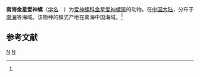 {{Speciesbox
| taxon = Hespererato nanhaiensis
| binomial_authority = (Ma, 1994)<ref name='id10773'>{{cite web| url =http://www.bioinfo.cn/db05/BjdwSpecies.php?action=view&id=10773| title =南海金星爱神螺| work =《中国动物物种编目数据库》| publisher =中国科学院微生物研究所| author =中国科学院动物研究所| accessdate =2009-04-28| deadurl =yes| archiveurl =https://web.archive.org/web/20160305010353/http://www.bioinfo.cn/db05/BjdwSpecies.php?action=view&id=10773| archivedate =2016-03-05}}</ref>
}}

'''南海金星爱神螺'''（[[学名|学名]]：{{lang|la|''Hespererato nanhaiensis''}}）为[[爱神螺科|爱神螺科]][[金星爱神螺属|金星爱神螺属]]的动物。在[[中国大陆|中国大陆]]，分布于[[南海|南海]]等海域。该物种的模式产地在南海中国海域。<ref name='id10773'/>

== 参考文献 ==
{{reflist}}

{{软体动物小作品}}

{{Taxonbar}}
[[Category:1994年描述的动物|N]]
[[Category:金星爱神螺属|N]]